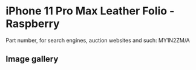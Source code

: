 
# iPhone 11 Pro Max Leather Folio - Raspberry

Part number, for search engines, auction websites and such: MY1N2ZM/A

## Image gallery

<div style={{ width: "768px" }}>
  <GalleryComponent
    images={[
      {
        original: "/everysource/MY1N2.png",
        thumbnail: "/everypreview/MY1N2.png",
      },
      {
        original: "/everysource/MY1N2_AV1.png",
        thumbnail: "/everypreview/MY1N2_AV1.png",
      },
      {
        original: "/everysource/MY1N2_AV2.png",
        thumbnail: "/everypreview/MY1N2_AV2.png",
      },
      {
        original: "/everysource/MY1N2_AV3.png",
        thumbnail: "/everypreview/MY1N2_AV3.png",
      },
      {
        original: "/everysource/MY1N2_AV4.png",
        thumbnail: "/everypreview/MY1N2_AV4.png",
      },
      {
        original: "/everysource/MY1N2_AV5.png",
        thumbnail: "/everypreview/MY1N2_AV5.png",
      }
    ]}
  />
</div>